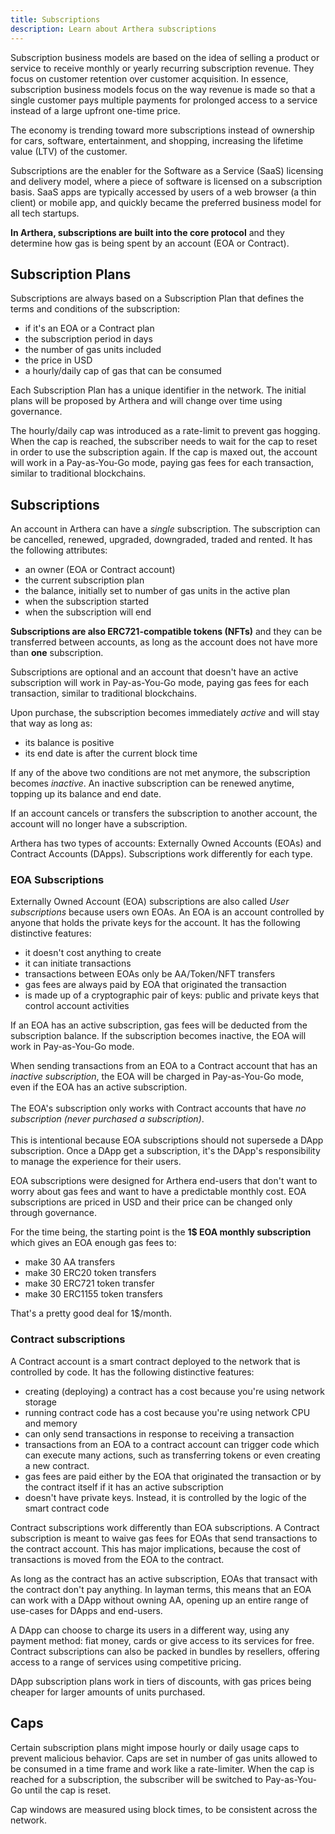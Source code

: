 ```yaml
---
title: Subscriptions
description: Learn about Arthera subscriptions
---
```


Subscription business models are based on the idea of selling a product or service to receive monthly or yearly recurring subscription revenue.
They focus on customer retention over customer acquisition. In essence, subscription business models focus on the way revenue is made so that
a single customer pays multiple payments for prolonged access to a service instead of a large upfront one-time price.

The economy is trending toward more subscriptions instead of ownership for cars, software, entertainment, and shopping, increasing the lifetime value (LTV) of the customer.

Subscriptions are the enabler for the Software as a Service (SaaS) licensing and delivery model, where a piece of software is licensed on a subscription basis.
SaaS apps are typically accessed by users of a web browser (a thin client) or mobile app, and quickly became the preferred business model for all tech startups.

**In Arthera, subscriptions are built into the core protocol** and they determine how gas is being spent by an account (EOA or Contract).

## Subscription Plans
Subscriptions are always based on a Subscription Plan that defines the terms and conditions of the subscription:
- if it's an EOA or a Contract plan
- the subscription period in days
- the number of gas units included
- the price in USD
- a hourly/daily cap of gas that can be consumed

Each Subscription Plan has a unique identifier in the network. The initial plans will be proposed by Arthera and will change
over time using governance.

The hourly/daily cap was introduced as a rate-limit to prevent gas hogging. When the cap is reached, the subscriber needs to wait
for the cap to reset in order to use the subscription again. If the cap is maxed out, the account will work in a Pay-as-You-Go mode,
paying gas fees for each transaction, similar to traditional blockchains.


## Subscriptions
An account in Arthera can have a _single_ subscription. The subscription can be cancelled, renewed, upgraded, downgraded, traded and rented.
It has the following attributes:
- an owner (EOA or Contract account)
- the current subscription plan
- the balance, initially set to number of gas units in the active plan
- when the subscription started
- when the subscription will end

**Subscriptions are also ERC721-compatible tokens (NFTs)** and they can be transferred between accounts, as long as the account does not have more
than **one** subscription.

Subscriptions are optional and an account that doesn't have an active subscription will work in Pay-as-You-Go mode,
paying gas fees for each transaction, similar to traditional blockchains.

Upon purchase, the subscription becomes immediately _active_ and will stay that way as long as:
- its balance is positive
- its end date is after the current block time

If any of the above two conditions are not met anymore, the subscription becomes _inactive_. An inactive subscription
can be renewed anytime, topping up its balance and end date.

If an account cancels or transfers the subscription to another account, the account will no longer have a subscription.

Arthera has two types of accounts: Externally Owned Accounts (EOAs) and Contract Accounts (DApps).
Subscriptions work differently for each type.

### EOA Subscriptions
Externally Owned Account (EOA) subscriptions are also called _User subscriptions_ because users own EOAs.
An EOA is an account controlled by anyone that holds the private keys for the account.
It has the following distinctive features:
- it doesn't cost anything to create
- it can initiate transactions
- transactions between EOAs only be AA/Token/NFT transfers
- gas fees are always paid by EOA that originated the transaction
- is made up of a cryptographic pair of keys: public and private keys that control account activities

If an EOA has an active subscription, gas fees will be deducted from the subscription balance.
If the subscription becomes inactive, the EOA will work in Pay-as-You-Go mode.

<Alert severity='warning'>
    When sending transactions from an EOA to a Contract account that has an <i>inactive subscription</i>, the EOA will be
    charged in Pay-as-You-Go mode, even if the EOA has an active subscription.<br/><br/>
    The EOA's subscription only works with Contract accounts that have <i>no subscription (never purchased a subscription)</i>.<br/><br/>
    This is intentional because EOA subscriptions should not supersede a DApp subscription. Once a DApp get a subscription, it's the DApp's
    responsibility to manage the experience for their users.
</Alert>
<br/>

EOA subscriptions were designed for Arthera end-users that don't want to worry about gas fees and want to have a predictable monthly cost.
EOA subscriptions are priced in USD and their price can be changed only through governance.

For the time being, the starting point is the **1$ EOA monthly subscription** which gives an EOA enough gas fees to:
- make 30 AA transfers
- make 30 ERC20 token transfers
- make 30 ERC721 token transfer
- make 30 ERC1155 token transfers

That's a pretty good deal for 1$/month.

### Contract subscriptions
A Contract account is a smart contract deployed to the network that is controlled by code. It has the following distinctive features:
- creating (deploying) a contract has a cost because you're using network storage
- running contract code has a cost because you're using network CPU and memory
- can only send transactions in response to receiving a transaction
- transactions from an EOA to a contract account can trigger code which can execute many actions, such as transferring tokens or even creating a new contract.
- gas fees are paid either by the EOA that originated the transaction or by the contract itself if it has an active subscription
- doesn't have private keys. Instead, it is controlled by the logic of the smart contract code

Contract subscriptions work differently than EOA subscriptions. A Contract subscription is meant to waive gas fees for EOAs that send transactions to the contract account.
This has major implications, because the cost of transactions is moved from the EOA to the contract.

As long as the contract has an active subscription, EOAs that transact with the contract don't pay anything.
In layman terms, this means that an EOA can work with a DApp without owning AA, opening up an entire range of use-cases for DApps and end-users.

A DApp can choose to charge its users in a different way, using any payment method: fiat money, cards or give access to its services for free.
Contract subscriptions can also be packed in bundles by resellers, offering access to a range of services using competitive pricing.

DApp subscription plans work in tiers of discounts, with gas prices being cheaper for larger amounts of units purchased.

## Caps
Certain subscription plans might impose hourly or daily usage caps to prevent malicious behavior. Caps are set in number of gas units allowed to be consumed
in a time frame and work like a rate-limiter. When the cap is reached for a subscription, the subscriber will be switched to Pay-as-You-Go until the cap is reset.

Cap windows are measured using block times, to be consistent across the network.